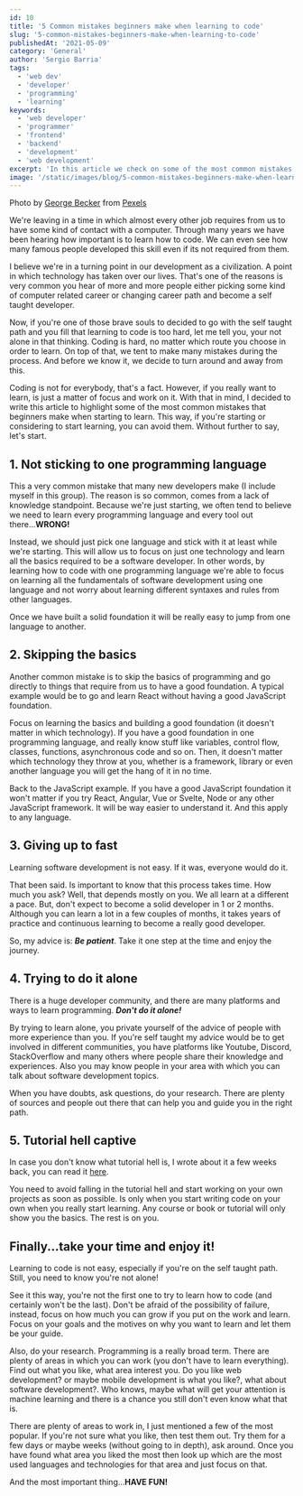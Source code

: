 ```yaml
---
id: 10
title: '5 Common mistakes beginners make when learning to code'
slug: '5-common-mistakes-beginners-make-when-learning-to-code'
publishedAt: '2021-05-09'
category: 'General'
author: 'Sergio Barria'
tags:
  - 'web dev'
  - 'developer'
  - 'programming'
  - 'learning'
keywords:
  - 'web developer'
  - 'programmer'
  - 'frontend'
  - 'backend'
  - 'development'
  - 'web development'
excerpt: 'In this article we check on some of the most common mistakes beginners make when starting to learn how to write code.'
image: '/static/images/blog/5-common-mistakes-beginners-make-when-learning-to-code/main-image.jpg'
---
```


Photo by [George Becker](https://www.pexels.com/@eye4dtail?utm_content=attributionCopyText&utm_medium=referral&utm_source=pexels) from [Pexels](https://www.pexels.com/photo/1-1-3-text-on-black-chalkboard-374918/?utm_content=attributionCopyText&utm_medium=referral&utm_source=pexels)

We're leaving in a time in which almost every other job requires from us to have some kind of contact with a computer. Through many years we have been hearing how important is to learn how to code. We can even see how many famous people developed this skill even if its not required from them.

I believe we're in a turning point in our development as a civilization. A point in which technology has taken over our lives. That's one of the reasons is very common you hear of more and more people either picking some kind of computer related career or changing career path and become a self taught developer.

Now, if you're one of those brave souls to decided to go with the self taught path and you fill that learning to code is too hard, let me tell you, your not alone in that thinking. Coding is hard, no matter which route you choose in order to learn. On top of that, we tent to make many mistakes during the process. And before we know it, we decide to turn around and away from this.

Coding is not for everybody, that's a fact. However, if you really want to learn, is just a matter of focus and work on it. With that in mind, I decided to write this article to highlight some of the most common mistakes that beginners make when starting to learn. This way, if you're starting or considering to start learning, you can avoid them. Without further to say, let's start.

## 1. Not sticking to one programming language

This a very common mistake that many new developers make (I include myself in this group). The reason is so common, comes from a lack of knowledge standpoint. Because we're just starting, we often tend to believe we need to learn every programming language and every tool out there...**WRONG!**

Instead, we should just pick one language and stick with it at least while we're starting. This will allow us to focus on just one technology and learn all the basics required to be a software developer. In other words, by learning how to code with one programming language we're able to focus on learning all the fundamentals of software development using one language and not worry about learning different syntaxes and rules from other languages.

Once we have built a solid foundation it will be really easy to jump from one language to another.

## 2. Skipping the basics

Another common mistake is to skip the basics of programming and go directly to things that require from us to have a good foundation. A typical example would be to go and learn React without having a good JavaScript foundation.

Focus on learning the basics and building a good foundation (it doesn't matter in which technology). If you have a good foundation in one programming language, and really know stuff like variables, control flow, classes, functions, asynchronous code and so on. Then, it doesn't matter which technology they throw at you, whether is a framework, library or even another language you will get the hang of it in no time.

Back to the JavaScript example. If you have a good JavaScript foundation it won't matter if you try React, Angular, Vue or Svelte, Node or any other JavaScript framework. It will be way easier to understand it. And this apply to any language.

## 3. Giving up to fast

Learning software development is not easy. If it was, everyone would do it.

That been said. Is important to know that this process takes time. How much you ask? Well, that depends mostly on you. We all learn at a different a pace. But, don't expect to become a solid developer in 1 or 2 months. Although you can learn a lot in a few couples of months, it takes years of practice and continuous learning to become a really good developer.

So, my advice is: **_Be patient_**. Take it one step at the time and enjoy the journey.

## 4. Trying to do it alone

There is a huge developer community, and there are many platforms and ways to learn programming. **_Don't do it alone!_**

By trying to learn alone, you private yourself of the advice of people with more experience than you. If you're self taught my advice would be to get involved in different communities, you have platforms like Youtube, Discord, StackOverflow and many others where people share their knowledge and experiences. Also you may know people in your area with which you can talk about software development topics.

When you have doubts, ask questions, do your research. There are plenty of sources and people out there that can help you and guide you in the right path.

## 5. Tutorial hell captive

In case you don't know what tutorial hell is, I wrote about it a few weeks back, you can read it [here](https://sergiobarria.com/blog/what-is-the-tutorial-hell-and-how-to-escape-it).

You need to avoid falling in the tutorial hell and start working on your own projects as soon as possible. Is only when you start writing code on your own when you really start learning. Any course or book or tutorial will only show you the basics. The rest is on you.

## Finally...take your time and enjoy it!

Learning to code is not easy, especially if you're on the self taught path. Still, you need to know you're not alone!

See it this way, you're not the first one to try to learn how to code (and certainly won't be the last). Don't be afraid of the possibility of failure, instead, focus on how much you can grow if you put on the work and learn. Focus on your goals and the motives on why you want to learn and let them be your guide.

Also, do your research. Programming is a really broad term. There are plenty of areas in which you can work (you don't have to learn everything). Find out what you like, what area interest you. Do you like web development? or maybe mobile development is what you like?, what about software development?. Who knows, maybe what will get your attention is machine learning and there is a chance you still don't even know what that is.

There are plenty of areas to work in, I just mentioned a few of the most popular. If you're not sure what you like, then test them out. Try them for a few days or maybe weeks (without going to in depth), ask around. Once you have found what area you liked the most then look up which are the most used languages and technologies for that area and just focus on that.

And the most important thing...**HAVE FUN!**

